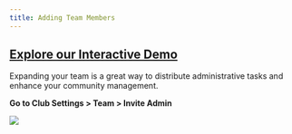 ```yaml
---
title: Adding Team Members
---
```


[Explore our Interactive Demo](https://intros-ai.navattic.com/n79s0tys)
-----------------------------------------------------------

Expanding your team is a great way to distribute administrative tasks and enhance your community management.

**Go to Club Settings > Team > Invite Admin**

![](/images/adding-team-members-1.png)
